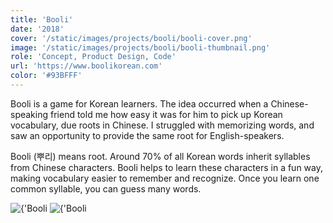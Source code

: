 ```yaml
---
title: 'Booli'
date: '2018'
cover: '/static/images/projects/booli/booli-cover.png'
image: '/static/images/projects/booli/booli-thumbnail.png'
role: 'Concept, Product Design, Code'
url: 'https://www.boolikorean.com'
color: '#93BFFF'
---
```


Booli is a game for Korean learners. The idea occurred when a Chinese-speaking friend told me how easy it was for him to pick up Korean vocabulary, due roots in Chinese. I struggled with memorizing words, and saw an opportunity to provide the same root for English-speakers.

Booli (뿌리) means root. Around 70% of all Korean words inherit syllables from Chinese characters. Booli helps to learn these characters in a fun way, making vocabulary easier to remember and recognize. Once you learn one common syllable, you can guess many words.

<span className="h-4 block" />
<Image
  alt={'Booli Landing Page'}
  src={'/static/images/projects/booli/booli-home.png'}
  width={2096}
  height={1022}
/>
<span className="h-4 block" />
<Image
  alt={'Booli Levels'}
  src={'/static/images/projects/booli/booli-levels.png'}
  width={2082}
  height={1278}
/>
